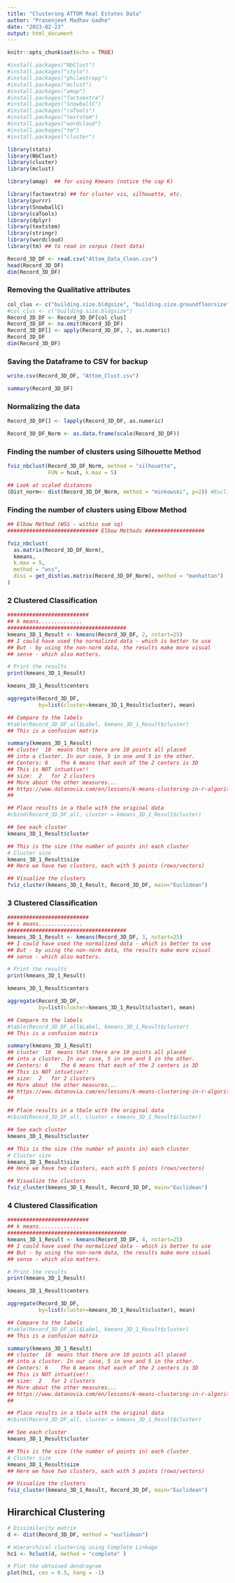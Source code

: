 ```yaml
---
title: "Clustering ATTOM Real Estates Data"
author: "Prasenjeet Madhav Gadhe"
date: "2023-02-23"
output: html_document
---
```


```r
knitr::opts_chunk$set(echo = TRUE)
```

```r
#install.packages("NbClust")
#install.packages("stylo")
#install.packages("philentropy")
#install.packages("mclust")
#install.packages("amap")
#install.packages("factoextra")
#install.packages("SnowballC")
#install.packages("caTools")
#install.packages("textstem")
#install.packages("wordcloud")
#install.packages("tm")
#install.packages("cluster")
```

```r
library(stats)
library(NbClust)
library(cluster)
library(mclust)

library(amap)  ## for using Kmeans (notice the cap K)

library(factoextra) ## for cluster vis, silhouette, etc.
library(purrr)
library(SnowballC)
library(caTools)
library(dplyr)
library(textstem)
library(stringr)
library(wordcloud)
library(tm) ## to read in corpus (text data)
```


```r
Record_3D_DF <- read.csv("Attom_Data_Clean.csv")
head(Record_3D_DF)
dim(Record_3D_DF)
```
### Removing the Qualitative attributes
```r
col_clus <- c("building.size.bldgsize", "building.size.groundfloorsize", "assessment.market.mktttlvalue", "assessment.tax.taxamt", "location.latitude", "location.longitude", "building.size.bldgsize", "building.parking.prkgSize", "assessment.assessed.assdimprvalue", "assessment.market.mktttlvalue", "assessment.tax.taxamt")
#col_clus <- c("building.size.bldgsize")
Record_3D_DF <- Record_3D_DF[col_clus]
Record_3D_DF <- na.omit(Record_3D_DF)
Record_3D_DF[] <- apply(Record_3D_DF, 2, as.numeric)
Record_3D_DF
dim(Record_3D_DF)
```
### Saving the Dataframe to CSV for backup

```r
write.csv(Record_3D_DF, "Attom_Clust.csv")
```

```r
summary(Record_3D_DF)
```

### Normalizing the data
```r
Record_3D_DF[] <- lapply(Record_3D_DF, as.numeric)

Record_3D_DF_Norm <- as.data.frame(scale(Record_3D_DF))
```

### Finding the number of clusters using Silhouette Method

```r
fviz_nbclust(Record_3D_DF_Norm, method = "silhouette", 
             FUN = hcut, k.max = 5)
```

```r
## Look at scaled distances
(Dist_norm<- dist(Record_3D_DF_Norm, method = "minkowski", p=2)) #Euclidean
```

### Finding the number of clusters using Elbow Method
```r
## Elbow Method (WSS - within sum sq)
############################# Elbow Methods ###################

fviz_nbclust(
  as.matrix(Record_3D_DF_Norm), 
  kmeans, 
  k.max = 5,
  method = "wss",
  diss = get_dist(as.matrix(Record_3D_DF_Norm), method = "manhattan")
)

```

### 2 Clustered Classification
```r
##########################
## k means..............
######################################
kmeans_3D_1_Result <- kmeans(Record_3D_DF, 2, nstart=25)   
## I could have used the normalized data - which is better to use
## But - by using the non-norm data, the results make more visual
## sense - which also matters.

# Print the results
print(kmeans_3D_1_Result)

kmeans_3D_1_Result$centers  

aggregate(Record_3D_DF, 
          by=list(cluster=kmeans_3D_1_Result$cluster), mean)

## Compare to the labels
#table(Record_3D_DF_all$Label, kmeans_3D_1_Result$cluster)
## This is a confusion matrix
```

```r
summary(kmeans_3D_1_Result)
## cluster  10  means that there are 10 points all placed
## into a cluster. In our case, 5 in one and 5 in the other.
## Centers: 6    The 6 means that each of the 2 centers is 3D
## This is NOT intuative!!
## size:  2   for 2 clusters
## More about the other measures...
## https://www.datanovia.com/en/lessons/k-means-clustering-in-r-algorith-and-practical-examples/
##

## Place results in a tbale with the original data
#cbind(Record_3D_DF_all, cluster = kmeans_3D_1_Result$cluster)

## See each cluster
kmeans_3D_1_Result$cluster

## This is the size (the number of points in) each cluster
# Cluster size
kmeans_3D_1_Result$size
## Here we have two clusters, each with 5 points (rows/vectors) 

## Visualize the clusters
fviz_cluster(kmeans_3D_1_Result, Record_3D_DF, main="Euclidean")
```
### 3 Clustered Classification
```r
##########################
## k means..............
######################################
kmeans_3D_1_Result <- kmeans(Record_3D_DF, 3, nstart=25)   
## I could have used the normalized data - which is better to use
## But - by using the non-norm data, the results make more visual
## sense - which also matters.

# Print the results
print(kmeans_3D_1_Result)

kmeans_3D_1_Result$centers  

aggregate(Record_3D_DF, 
          by=list(cluster=kmeans_3D_1_Result$cluster), mean)

## Compare to the labels
#table(Record_3D_DF_all$Label, kmeans_3D_1_Result$cluster)
## This is a confusion matrix
```

```r
summary(kmeans_3D_1_Result)
## cluster  10  means that there are 10 points all placed
## into a cluster. In our case, 5 in one and 5 in the other.
## Centers: 6    The 6 means that each of the 2 centers is 3D
## This is NOT intuative!!
## size:  2   for 2 clusters
## More about the other measures...
## https://www.datanovia.com/en/lessons/k-means-clustering-in-r-algorith-and-practical-examples/
##

## Place results in a tbale with the original data
#cbind(Record_3D_DF_all, cluster = kmeans_3D_1_Result$cluster)

## See each cluster
kmeans_3D_1_Result$cluster

## This is the size (the number of points in) each cluster
# Cluster size
kmeans_3D_1_Result$size
## Here we have two clusters, each with 5 points (rows/vectors) 

## Visualize the clusters
fviz_cluster(kmeans_3D_1_Result, Record_3D_DF, main="Euclidean")
```

### 4 Clustered Classification
```r
##########################
## k means..............
######################################
kmeans_3D_1_Result <- kmeans(Record_3D_DF, 4, nstart=25)   
## I could have used the normalized data - which is better to use
## But - by using the non-norm data, the results make more visual
## sense - which also matters.

# Print the results
print(kmeans_3D_1_Result)

kmeans_3D_1_Result$centers  

aggregate(Record_3D_DF, 
          by=list(cluster=kmeans_3D_1_Result$cluster), mean)

## Compare to the labels
#table(Record_3D_DF_all$Label, kmeans_3D_1_Result$cluster)
## This is a confusion matrix
```

```r
summary(kmeans_3D_1_Result)
## cluster  10  means that there are 10 points all placed
## into a cluster. In our case, 5 in one and 5 in the other.
## Centers: 6    The 6 means that each of the 2 centers is 3D
## This is NOT intuative!!
## size:  2   for 2 clusters
## More about the other measures...
## https://www.datanovia.com/en/lessons/k-means-clustering-in-r-algorith-and-practical-examples/
##

## Place results in a tbale with the original data
#cbind(Record_3D_DF_all, cluster = kmeans_3D_1_Result$cluster)

## See each cluster
kmeans_3D_1_Result$cluster

## This is the size (the number of points in) each cluster
# Cluster size
kmeans_3D_1_Result$size
## Here we have two clusters, each with 5 points (rows/vectors) 

## Visualize the clusters
fviz_cluster(kmeans_3D_1_Result, Record_3D_DF, main="Euclidean")
```

## Hirarchical Clustering

```r
# Dissimilarity matrix
d <- dist(Record_3D_DF, method = "euclidean")

# Hierarchical clustering using Complete Linkage
hc1 <- hclust(d, method = "complete" )

# Plot the obtained dendrogram
plot(hc1, cex = 0.5, hang = -1)
```

